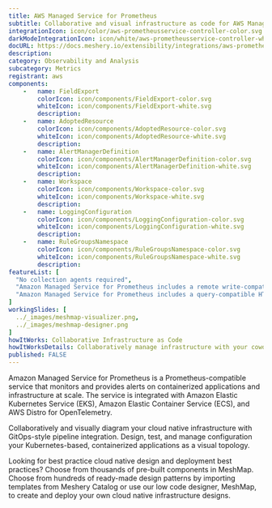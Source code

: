 ```yaml
---
title: AWS Managed Service for Prometheus
subtitle: Collaborative and visual infrastructure as code for AWS Managed Service for Prometheus
integrationIcon: icon/color/aws-prometheusservice-controller-color.svg
darkModeIntegrationIcon: icon/white/aws-prometheusservice-controller-white.svg
docURL: https://docs.meshery.io/extensibility/integrations/aws-prometheusservice-controller
description: 
category: Observability and Analysis
subcategory: Metrics
registrant: aws
components: 
	-	name: FieldExport
		colorIcon: icon/components/FieldExport-color.svg
		whiteIcon: icon/components/FieldExport-white.svg
		description: 
	-	name: AdoptedResource
		colorIcon: icon/components/AdoptedResource-color.svg
		whiteIcon: icon/components/AdoptedResource-white.svg
		description: 
	-	name: AlertManagerDefinition
		colorIcon: icon/components/AlertManagerDefinition-color.svg
		whiteIcon: icon/components/AlertManagerDefinition-white.svg
		description: 
	-	name: Workspace
		colorIcon: icon/components/Workspace-color.svg
		whiteIcon: icon/components/Workspace-white.svg
		description: 
	-	name: LoggingConfiguration
		colorIcon: icon/components/LoggingConfiguration-color.svg
		whiteIcon: icon/components/LoggingConfiguration-white.svg
		description: 
	-	name: RuleGroupsNamespace
		colorIcon: icon/components/RuleGroupsNamespace-color.svg
		whiteIcon: icon/components/RuleGroupsNamespace-white.svg
		description: 
featureList: [
  "No collection agents required",
  "Amazon Managed Service for Prometheus includes a remote write-compatible API that can ingest metrics from OpenTelemetry, Prometheus libraries, and existing Prometheus servers.",
  "Amazon Managed Service for Prometheus includes a query-compatible HTTP API that allows you to query metrics, metric labels, metric metadata, and time series metrics. "
]
workingSlides: [
  ../_images/meshmap-visualizer.png,
  ../_images/meshmap-designer.png
]
howItWorks: Collaborative Infrastructure as Code
howItWorksDetails: Collaboratively manage infrastructure with your coworkers synchronously sharing the same designs.
published: FALSE
---
```

<p>
Amazon Managed Service for Prometheus is a Prometheus-compatible service that monitors and provides alerts on containerized applications and infrastructure at scale. The service is integrated with Amazon Elastic Kubernetes Service (EKS), Amazon Elastic Container Service (ECS), and AWS Distro for OpenTelemetry.
</p>
<p>
    Collaboratively and visually diagram your cloud native infrastructure with GitOps-style pipeline integration. Design, test, and manage configuration your Kubernetes-based, containerized applications as a visual topology.
</p>
<p>
    Looking for best practice cloud native design and deployment best practices? Choose from thousands of pre-built components in MeshMap. Choose from hundreds of ready-made design patterns by importing templates from Meshery Catalog or use our low code designer, MeshMap, to create and deploy your own cloud native infrastructure designs.
</p>
